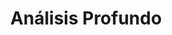---
source-updated-at: 2025-05-16T04:52:11.000Z
translation-updated-at: 2025-06-02T19:57:10.353Z
title: Análisis Profundo
description: Aprenda cómo funciona Next.js en su núcleo.
---